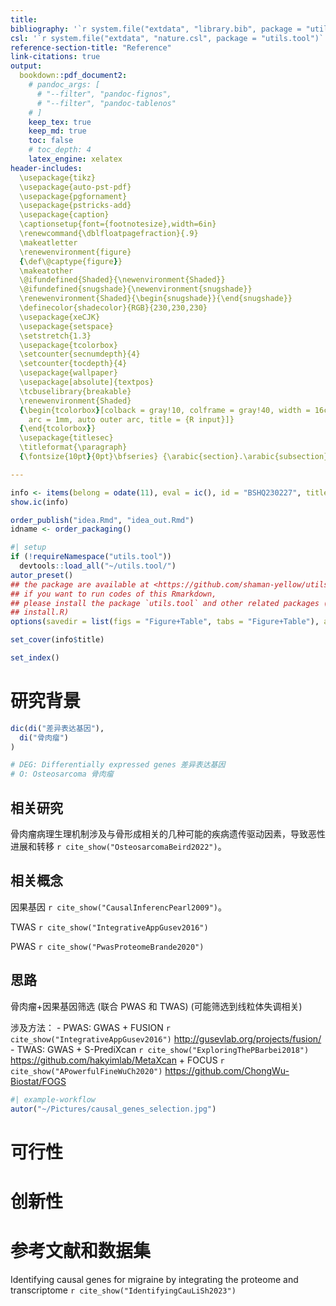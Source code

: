```yaml
---
title: 
bibliography: '`r system.file("extdata", "library.bib", package = "utils.tool")`'
csl: '`r system.file("extdata", "nature.csl", package = "utils.tool")`'
reference-section-title: "Reference"
link-citations: true
output:
  bookdown::pdf_document2:
    # pandoc_args: [
      # "--filter", "pandoc-fignos",
      # "--filter", "pandoc-tablenos"
    # ]
    keep_tex: true
    keep_md: true
    toc: false
    # toc_depth: 4
    latex_engine: xelatex
header-includes:
  \usepackage{tikz}
  \usepackage{auto-pst-pdf}
  \usepackage{pgfornament}
  \usepackage{pstricks-add}
  \usepackage{caption}
  \captionsetup{font={footnotesize},width=6in}
  \renewcommand{\dblfloatpagefraction}{.9}
  \makeatletter
  \renewenvironment{figure}
  {\def\@captype{figure}}
  \makeatother
  \@ifundefined{Shaded}{\newenvironment{Shaded}}
  \@ifundefined{snugshade}{\newenvironment{snugshade}}
  \renewenvironment{Shaded}{\begin{snugshade}}{\end{snugshade}}
  \definecolor{shadecolor}{RGB}{230,230,230}
  \usepackage{xeCJK}
  \usepackage{setspace}
  \setstretch{1.3} 
  \usepackage{tcolorbox}
  \setcounter{secnumdepth}{4}
  \setcounter{tocdepth}{4}
  \usepackage{wallpaper}
  \usepackage[absolute]{textpos}
  \tcbuselibrary{breakable}
  \renewenvironment{Shaded}
  {\begin{tcolorbox}[colback = gray!10, colframe = gray!40, width = 16cm,
    arc = 1mm, auto outer arc, title = {R input}]}
  {\end{tcolorbox}}
  \usepackage{titlesec}
  \titleformat{\paragraph}
  {\fontsize{10pt}{0pt}\bfseries} {\arabic{section}.\arabic{subsection}.\arabic{subsubsection}.\arabic{paragraph}} {1em} {} []

---
```



```r
info <- items(belong = odate(11), eval = ic(), id = "BSHQ230227", title = "")
show.ic(info)

order_publish("idea.Rmd", "idea_out.Rmd")
idname <- order_packaging()
```

```r
#| setup
if (!requireNamespace("utils.tool"))
  devtools::load_all("~/utils.tool/")
autor_preset()
## the package are available at <https://github.com/shaman-yellow/utils.tool>
## if you want to run codes of this Rmarkdown,
## please install the package `utils.tool` and other related packages (run
## install.R)
options(savedir = list(figs = "Figure+Table", tabs = "Figure+Table"), autor_asis = F)
```

```r
set_cover(info$title)
```

```r
set_index()
```

# 研究背景 {#abstract}

```r
dic(di("差异表达基因"),
  di("骨肉瘤")
)

# DEG: Differentially expressed genes 差异表达基因
# O: Osteosarcoma 骨肉瘤
```

## 相关研究

骨肉瘤病理生理机制涉及与骨形成相关的几种可能的疾病遗传驱动因素，导致恶性进展和转移 `r cite_show("OsteosarcomaBeird2022")`。

## 相关概念

因果基因 `r cite_show("CausalInferencPearl2009")`。

TWAS `r cite_show("IntegrativeAppGusev2016")`

PWAS `r cite_show("PwasProteomeBrande2020")`

## 思路 {#introduction}

骨肉瘤+因果基因筛选 (联合 PWAS 和 TWAS)  (可能筛选到线粒体失调相关)

涉及方法：
- PWAS: GWAS + FUSION `r cite_show("IntegrativeAppGusev2016")` <http://gusevlab.org/projects/fusion/>
- TWAS: GWAS + S-PrediXcan `r cite_show("ExploringThePBarbei2018")` <https://github.com/hakyimlab/MetaXcan>
  + FOCUS `r cite_show("APowerfulFineWuCh2020")` <https://github.com/ChongWu-Biostat/FOGS>

```r
#| example-workflow
autor("~/Pictures/causal_genes_selection.jpg")
```

# 可行性 {#methods}

# 创新性 {#results}

# 参考文献和数据集 {#workflow}

Identifying causal genes for migraine by integrating the proteome and transcriptome 
`r cite_show("IdentifyingCauLiSh2023")`


